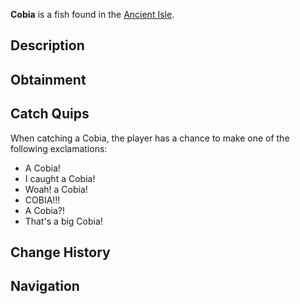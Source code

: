 {{FishInfobox
|image          = Cobia.png
|rarity         = Rare
|sea            = First Sea
|location       = [[Ancient Isle]]
|sublocation    = 
|sources        = Fishing Rod
|radar_location = 
|xp             = 140
|weather        = Rain
|time           = 
|season         = Summer, Autumn
|bait           = Insect
|base_weight    = 70
|base_value     = 230
|weight_range   = 30
|base_chance    = 25
|base_resil     = 55
}}
'''Cobia''' is a {{Rarity|Rare}} fish found in the [[Ancient Isle]].

== Description ==
{{Description|The Cobia is a long fish with dark scales throughout the top half of its body, and a lighter underbelly. The torpedo-shaped structure it possesses allows it to dart towards any prey, or swiftly evade larger predators. They feed on smaller fish during the day, and lurk near cover during the night. Their dark body provides nocturnal camoflauge to stay hidden from any nearby prey or predators.|Bestiary Entry}}

== Obtainment ==
{{Description|Found around the Ancient Isle.|Bestiary Hint}}
{{Fish Availability|
Ancient Isle/Surrounding Ocean
|top_rods      = 
Plastic Rod\144539.13\275402.23;
Krampus's Rod\135029.29\222805.28;
Magma Rod\129587.68\213829.18;
Buddy Bond Rod\107350.19\280348.34;
Fast Rod\84892.47\327112.56;
Fischer's Rod\77185.47\294721.35;
Astralhook Rod\59822.23\73729.94;
Ethereal Prism Rod\59702.17\55600.62;
Seraphic Rod\57351.09\45899.16;
No-Life Rod\56447.75\47321.94;
Free Spirit Rod\55845.94\57402.06;
Trident Rod\55189.48\56727.31;
Rod Of The Forgotten Fang\53680.24\44281.86;
Challenger's Rod\51623.48\44016.94;
Blazebringer Rod\50871.07\46396.83;
Rod Of The Depths\48264.95\40353.73;
Rod Of The Exalted One\47608.28\40348.15;
Verdant Shear Rod\47047.97\43626.37;
Zeus Rod\46880.63\40172.01;
Depthseeker Rod\42101.07\36807.07;
Avalanche Rod\37981.86\33289.08;
Volcanic Rod\36528.7\31773.5;
Steady Rod\17030.92\11180.31
|recommended   = Ethereal Prism Rod
}}

== Catch Quips ==
When catching a Cobia, the player has a chance to make one of the following exclamations:
* A Cobia!
* I caught a Cobia!
* Woah! a Cobia!
* COBIA!!!
* A Cobia?!
* That's a big Cobia!

== Change History ==
{{Change History|{{subst:Current Version}}}}

== Navigation ==
{{Fish Navbox|Ancient Isle}}